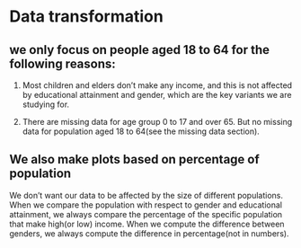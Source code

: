 # Data transformation


## we only focus on people aged 18 to 64 for the following reasons:
1. Most children and elders don't make any income, and this is not affected by educational attainment and gender, which are the key variants we are studying for.

2. There are missing data for age group 0 to 17 and over 65. But no missing data for population aged 18 to 64(see the missing data section).



## We also make plots based on percentage of population

We don't want our data to be affected by the size of different populations. When we compare the population with respect to gender and educational attainment, we always compare the percentage of the specific population that make high(or low) income. When we compute the difference between genders, we always compute the difference in percentage(not in numbers).






